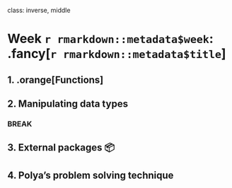 
class: inverse, middle

# Week `r rmarkdown::metadata$week`: .fancy[`r rmarkdown::metadata$title`]

## 1. .orange[Functions]
## 2. Manipulating data types

### BREAK

## 3. External packages 📦
## 4. Polya's problem solving technique




